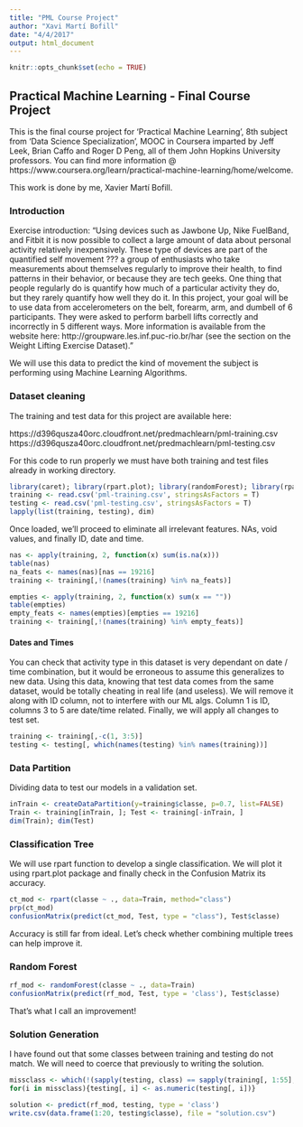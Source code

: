 ```yaml
---
title: "PML Course Project"
author: "Xavi Martí Bofill"
date: "4/4/2017"
output: html_document
---
```


```r
knitr::opts_chunk$set(echo = TRUE)
```

## Practical Machine Learning - Final Course Project

This is the final course project for 'Practical Machine Learning', 8th subject from 'Data Science Specialization', MOOC in Coursera imparted by Jeff Leek, Brian Caffo and Roger D Peng, all of them John Hopkins University professors. You can find more information @ https://www.coursera.org/learn/practical-machine-learning/home/welcome.

This work is done by me, Xavier Martí Bofill.

### Introduction

Exercise introduction: “Using devices such as Jawbone Up, Nike FuelBand, and Fitbit it is now possible to collect a large amount of data about personal activity relatively inexpensively. These type of devices are part of the quantified self movement ??? a group of enthusiasts who take measurements about themselves regularly to improve their health, to find patterns in their behavior, or because they are tech geeks. One thing that people regularly do is quantify how much of a particular activity they do, but they rarely quantify how well they do it. In this project, your goal will be to use data from accelerometers on the belt, forearm, arm, and dumbell of 6 participants. They were asked to perform barbell lifts correctly and incorrectly in 5 different ways. More information is available from the website here: http://groupware.les.inf.puc-rio.br/har (see the section on the Weight Lifting Exercise Dataset).”

We will use this data to predict the kind of movement the subject is performing using Machine Learning Algorithms.

### Dataset cleaning

The training and test data for this project are available here:

https://d396qusza40orc.cloudfront.net/predmachlearn/pml-training.csv
https://d396qusza40orc.cloudfront.net/predmachlearn/pml-testing.csv

For this code to run properly we must have both training and test files already
in working directory.

```r
library(caret); library(rpart.plot); library(randomForest); library(rpart)
training <- read.csv('pml-training.csv', stringsAsFactors = T)
testing <- read.csv('pml-testing.csv', stringsAsFactors = T)
lapply(list(training, testing), dim)
```
Once loaded, we'll proceed to eliminate all irrelevant features. NAs, void values, and finally ID, date and time.

```r
nas <- apply(training, 2, function(x) sum(is.na(x)))
table(nas)
na_feats <- names(nas)[nas == 19216]
training <- training[,!(names(training) %in% na_feats)]
```

```r
empties <- apply(training, 2, function(x) sum(x == ""))
table(empties)
empty_feats <- names(empties)[empties == 19216]
training <- training[,!(names(training) %in% empty_feats)]
```

#### Dates and Times
You can check that activity type in this dataset is very dependant on date / time combination, but it would be erroneous to assume this generalizes to new data. Using this data, knowing that test data comes from the same dataset, would be totally cheating in real life (and useless). We will remove it along with ID column, not to interfere with our ML algs.
Column 1 is ID, columns 3 to 5 are date/time related.
Finally, we will apply all changes to test set.

```r
training <- training[,-c(1, 3:5)]
testing <- testing[, which(names(testing) %in% names(training))]
```

### Data Partition

Dividing data to test our models in a validation set.

```r
inTrain <- createDataPartition(y=training$classe, p=0.7, list=FALSE)
Train <- training[inTrain, ]; Test <- training[-inTrain, ]
dim(Train); dim(Test)
```

### Classification Tree

We will use rpart function to develop a single classification. We will plot it using rpart.plot package and finally check in the Confusion Matrix its accuracy.

```r
ct_mod <- rpart(classe ~ ., data=Train, method="class")
prp(ct_mod)
confusionMatrix(predict(ct_mod, Test, type = "class"), Test$classe)
```

Accuracy is still far from ideal. Let's check whether combining multiple trees can help improve it.

### Random Forest

```r
rf_mod <- randomForest(classe ~ ., data=Train)
confusionMatrix(predict(rf_mod, Test, type = 'class'), Test$classe)
```

That's what I call an improvement!

### Solution Generation

I have found out that some classes between training and testing do not match. We will need to coerce that previously to writing the solution.
```r
missclass <- which(!(sapply(testing, class) == sapply(training[, 1:55], class)))
for(i in missclass){testing[, i] <- as.numeric(testing[, i])}
```

```r
solution <- predict(rf_mod, testing, type = 'class')
write.csv(data.frame(1:20, testing$classe), file = "solution.csv")
```